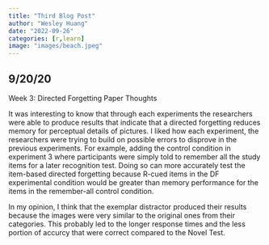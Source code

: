 ```yaml
---
title: "Third Blog Post"
author: "Wesley Huang"
date: "2022-09-26"
categories: [r,learn]
image: "images/beach.jpeg"
---
```


## 9/20/20

Week 3: Directed Forgetting Paper Thoughts

It was interesting to know that through each experiments the researchers were able to produce results that indicate that a directed forgetting reduces memory for perceptual details of pictures. I liked how each experiment, the researchers were trying to build on possible errors to disprove in the previous experiments. For example, adding the control condition in experiment 3 where participants were simply told to remember all the study items for a later recognition test. Doing so can more accurately test the item-based directed forgetting because R-cued items in the DF experimental condition would be greater than memory performance for the items in the remember-all control condition. 

In my opinion, I think that the exemplar distractor produced their results because the images were very similar to the original ones from their categories. This probably led to the longer response times and the less portion of accurcy that were correct compared to the Novel Test. 
